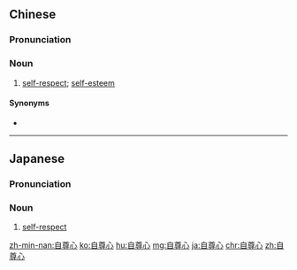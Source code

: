 ==Chinese==
{{zh-forms|type=21}}

===Pronunciation===
{{zh-pron
|m=zìzūnxīn
|c=zi6 zyun1 sam1
|mn=chū-chun-sim
|cat=n
}}

===Noun===
{{zh-noun}}

# [[self-respect]]; [[self-esteem]]

====Synonyms====
* {{zh-l|自尊}}

----

==Japanese==
{{ja-kanjitab|じ|そん|しん|yomi=on}}

===Pronunciation===
{{ja-pron|じそんしん|y=on}}

===Noun===
{{ja-noun|じそんしん}}

# [[self-respect]]

[[zh-min-nan:自尊心]]
[[ko:自尊心]]
[[hu:自尊心]]
[[mg:自尊心]]
[[ja:自尊心]]
[[chr:自尊心]]
[[zh:自尊心]]
